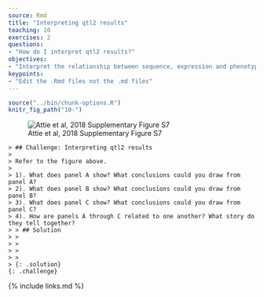 ```yaml
---
source: Rmd
title: "Interpreting qtl2 results"
teaching: 10
exercises: 2
questions:
- "How do I interpret qtl2 results?"
objectives:
- "Interpret the relationship between sequence, expression and phenotype variation from qtl2 mapping results."
keypoints:
- "Edit the .Rmd files not the .md files"
---
```


```r
source("../bin/chunk-options.R")
knitr_fig_path("10-")
```

![Attie et al, 2018 Supplementary Figure S7](../files/Attieetal2018-supplementary/SFig7_Keller_2018_chr11.tif)

````
> ## Challenge: Interpreting qtl2 results
>
> Refer to the figure above.
>
> 1). What does panel A show? What conclusions could you draw from panel A?   
> 2). What does panel B show? What conclusions could you draw from panel B?   
> 3). What does panel C show? What conclusions could you draw from panel C?  
> 4). How are panels A through C related to one another? What story do they tell together?
> > ## Solution
> >
> > 
> > 
> > 
> {: .solution}
{: .challenge}
````

{% include links.md %}
